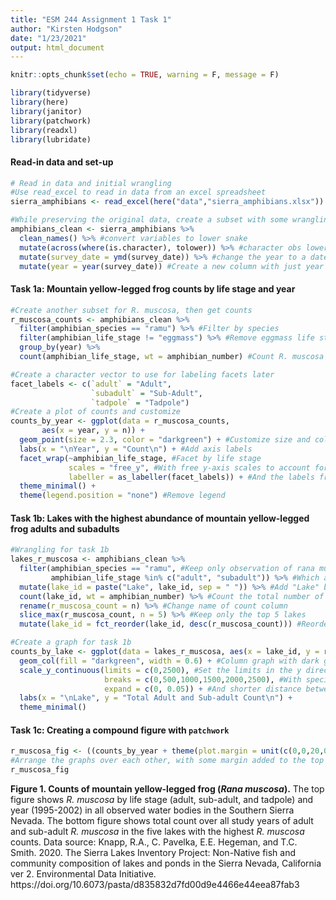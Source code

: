 ```yaml
---
title: "ESM 244 Assignment 1 Task 1"
author: "Kirsten Hodgson"
date: "1/23/2021"
output: html_document
---
```


```r
knitr::opts_chunk$set(echo = TRUE, warning = F, message = F)

library(tidyverse)
library(here)
library(janitor)
library(patchwork)
library(readxl)
library(lubridate)
```

#### Read-in data and set-up

```r
# Read in data and initial wrangling
#Use read_excel to read in data from an excel spreadsheet
sierra_amphibians <- read_excel(here("data","sierra_amphibians.xlsx")) 

#While preserving the original data, create a subset with some wrangling
amphibians_clean <- sierra_amphibians %>% 
  clean_names() %>% #convert variables to lower snake
  mutate(across(where(is.character), tolower)) %>% #character obs lowercase
  mutate(survey_date = ymd(survey_date)) %>% #change the year to a date class
  mutate(year = year(survey_date)) #Create a new column with just year
```


#### Task 1a: Mountain yellow-legged frog counts by life stage and year

```r
#Create another subset for R. muscosa, then get counts
r_muscosa_counts <- amphibians_clean %>% 
  filter(amphibian_species == "ramu") %>% #Filter by species
  filter(amphibian_life_stage != "eggmass") %>% #Remove eggmass life stage
  group_by(year) %>% 
  count(amphibian_life_stage, wt = amphibian_number) #Count R. muscosa obs by year, life stage
```

```r
#Create a character vector to use for labeling facets later
facet_labels <- c(`adult` = "Adult",
                  `subadult` = "Sub-Adult",
                  `tadpole` = "Tadpole")
#Create a plot of counts and customize
counts_by_year <- ggplot(data = r_muscosa_counts, 
       aes(x = year, y = n)) +
  geom_point(size = 2.3, color = "darkgreen") + #Customize size and color of points
  labs(x = "\nYear", y = "Count\n") + #Add axis labels
  facet_wrap(~amphibian_life_stage, #Facet by life stage
             scales = "free_y", #With free y-axis scales to account for very different numbers
             labeller = as_labeller(facet_labels)) + #And the labels from the earlier vector
  theme_minimal() +
  theme(legend.position = "none") #Remove legend
```


#### Task 1b: Lakes with the highest abundance of mountain yellow-legged frog adults and subadults

```r
#Wrangling for task 1b
lakes_r_muscosa <- amphibians_clean %>% 
  filter(amphibian_species == "ramu", #Keep only observation of rana muscosa
         amphibian_life_stage %in% c("adult", "subadult")) %>% #Which are also adult or subadult
  mutate(lake_id = paste("Lake", lake_id, sep = " ")) %>% #Add "Lake" before id number
  count(lake_id, wt = amphibian_number) %>% #Count the total number of obs per lake for both stages
  rename(r_muscosa_count = n) %>% #Change name of count column
  slice_max(r_muscosa_count, n = 5) %>% #Keep only the top 5 lakes
  mutate(lake_id = fct_reorder(lake_id, desc(r_muscosa_count))) #Reorder the lake id so in order of descending r muscosa count
```

```r
#Create a graph for task 1b
counts_by_lake <- ggplot(data = lakes_r_muscosa, aes(x = lake_id, y = r_muscosa_count)) +
  geom_col(fill = "darkgreen", width = 0.6) + #Column graph with dark green narrower bars
  scale_y_continuous(limits = c(0,2500), #Set the limits in the y direction
                     breaks = c(0,500,1000,1500,2000,2500), #With specified breaks
                     expand = c(0, 0.05)) + #And shorter distance between 0 and x-axis labels
  labs(x = "\nLake", y = "Total Adult and Sub-adult Count\n") +
  theme_minimal()
```


#### Task 1c: Creating a compound figure with `patchwork`

```r
r_muscosa_fig <- ((counts_by_year + theme(plot.margin = unit(c(0,0,20,0), "pt")))/counts_by_lake)
#Arrange the graphs over each other, with some margin added to the top plot to increase spacing
r_muscosa_fig
```

**Figure 1. Counts of mountain yellow-legged frog (*Rana muscosa*).** The top figure shows *R. muscosa* by life stage (adult, sub-adult, and tadpole) and year (1995-2002) in all observed water bodies in the Southern Sierra Nevada. The bottom figure shows total count over all study years of adult and sub-adult *R. muscosa* in the five lakes with the highest *R. muscosa* counts. Data source: Knapp, R.A., C. Pavelka, E.E. Hegeman, and T.C. Smith. 2020. The Sierra Lakes Inventory Project: Non-Native fish and community composition of lakes and ponds in the Sierra Nevada, California ver 2. Environmental Data Initiative. https://doi.org/10.6073/pasta/d835832d7fd00d9e4466e44eea87fab3

